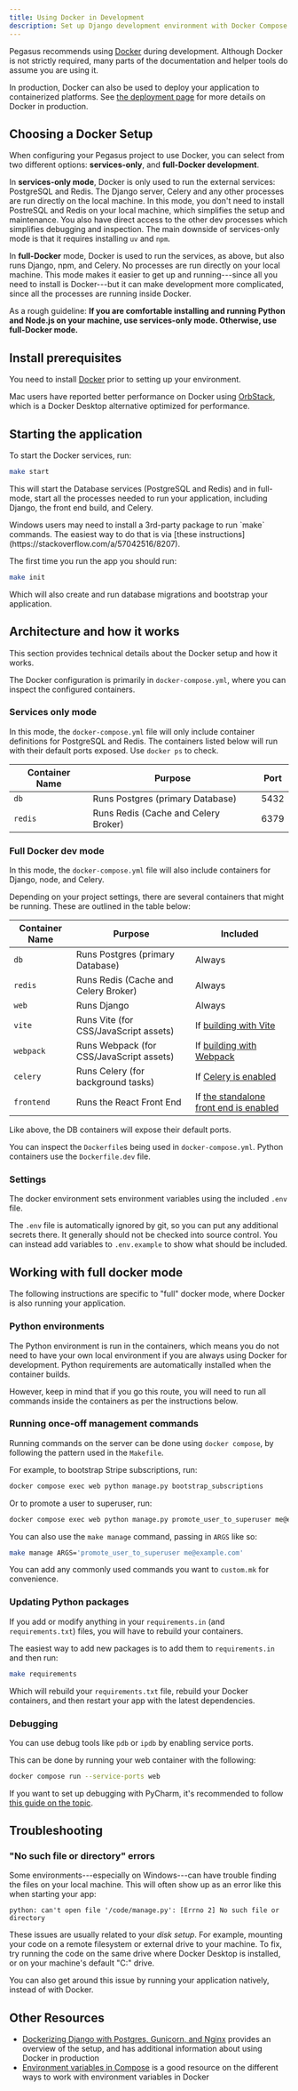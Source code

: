 ```yaml
---
title: Using Docker in Development
description: Set up Django development environment with Docker Compose including PostgreSQL, Redis, Celery, and debugging configuration.
---
```


Pegasus recommends using [Docker](https://www.docker.com/) during development.
Although Docker is not strictly required, many parts of the documentation and helper tools do assume you are using it.

In production, Docker can also be used to deploy your application to containerized platforms.
See [the deployment page](/deployment/overview) for more details on Docker in production.

## Choosing a Docker Setup

When configuring your Pegasus project to use Docker, you can select from two different options:
**services-only**, and **full-Docker development**.

In **services-only mode**, Docker is only used to run the external services: PostgreSQL and Redis. The Django server, Celery and any other processes are run directly on the local machine.
In this mode, you don't need to install PostreSQL and Redis on your local machine, which simplifies the setup and maintenance. You also have direct access to the other dev processes which simplifies debugging and inspection.
The main downside of services-only mode is that it requires installing `uv` and `npm`.

In **full-Docker** mode, Docker is used to run the services, as above, but also runs Django, npm, and Celery.
No processes are run directly on your local machine.
This mode makes it easier to get up and running---since all you need to install is Docker---but it can make
development more complicated, since all the processes are running inside Docker.

As a rough guideline: **If you are comfortable installing and running Python and Node.js on your machine, use services-only mode. Otherwise, use full-Docker mode.**

## Install prerequisites

You need to install [Docker](https://www.docker.com/get-started) prior to setting up your environment.

Mac users have reported better performance on Docker using [OrbStack](https://orbstack.dev/),
which is a Docker Desktop alternative optimized for performance.


## Starting the application

To start the Docker services, run:

```bash
make start
```

This will start the Database services (PostgreSQL and Redis) and in full-mode,
start all the processes needed to run your application, including Django, the front end build,
and Celery.

<Aside title="make and Windows">
Windows users may need to install a 3rd-party package to run `make` commands.
The easiest way to do that is via [these instructions](https://stackoverflow.com/a/57042516/8207).
</Aside>

The first time you run the app you should run:


```bash
make init
```

Which will also create and run database migrations and bootstrap your application.

## Architecture and how it works

This section provides technical details about the Docker setup and how it works.

The Docker configuration is primarily in `docker-compose.yml`, where you can inspect the configured containers.


### Services only mode

In this mode, the `docker-compose.yml` file will only include container definitions for PostgreSQL and Redis.
The containers listed below will run with their default ports exposed. Use `docker ps` to check.

| Container Name | Purpose                              | Port |
|----------------|--------------------------------------|------|
| `db`           | Runs  Postgres (primary Database)    | 5432 |
| `redis`        | Runs Redis (Cache and Celery Broker) | 6379 |


### Full Docker dev mode

In this mode,  the `docker-compose.yml` file will also include containers for Django, node, and Celery.

Depending on your project settings, there are several containers that might be running.
These are outlined in the table below:

| Container Name | Purpose                                  | Included                                                                |
|----------------|------------------------------------------|-------------------------------------------------------------------------|
| `db`           | Runs  Postgres (primary Database)        | Always                                                                  |
| `redis`        | Runs Redis (Cache and Celery Broker)     | Always                                                                  |
| `web`          | Runs Django                              | Always                                                                  |
| `vite`         | Runs Vite (for CSS/JavaScript assets)    | If [building with Vite](/front-end/vite)                               |
| `webpack`      | Runs Webpack (for CSS/JavaScript assets) | If [building with Webpack](/front-end/webpack)                          |
| `celery`       | Runs Celery (for background tasks)       | If [Celery is enabled](/celery)                                        |
| `frontend`     | Runs the React Front End                 | If [the standalone front end is enabled](/experimental/react-front-end) |

Like above, the DB containers will expose their default ports.

You can inspect the `Dockerfile`s being used in `docker-compose.yml`.
Python containers use the `Dockerfile.dev` file.

### Settings

The docker environment sets environment variables using the included `.env` file.

The `.env` file is automatically ignored by git, so you can put any additional secrets there.
It generally should not be checked into source control.
You can instead add variables to `.env.example` to show what should be included.


## Working with full docker mode

The following instructions are specific to "full" docker mode,
where Docker is also running your application.

### Python environments

The Python environment is run in the containers, which means you do not need to have your
own local environment if you are always using Docker for development.
Python requirements are automatically installed when the container builds.

However, keep in mind that if you go this route, you will need to run all commands inside the containers
as per the instructions below.

### Running once-off management commands

Running commands on the server can be done using `docker compose`, by following
the pattern used in the `Makefile`.

For example, to bootstrap Stripe subscriptions, run:

```bash
docker compose exec web python manage.py bootstrap_subscriptions
```

Or to promote a user to superuser, run:
```bash
docker compose exec web python manage.py promote_user_to_superuser me@example.com
```

You can also use the `make manage` command, passing in `ARGS` like so:

```bash
make manage ARGS='promote_user_to_superuser me@example.com'
```

You can add any commonly used commands you want to `custom.mk` for convenience.

### Updating Python packages

If you add or modify anything in your `requirements.in` (and `requirements.txt`) files, you will have to rebuild
your containers.

The easiest way to add new packages is to add them to `requirements.in` and then run:

```bash
make requirements
```

Which will rebuild your `requirements.txt` file, rebuild your Docker containers,
and then restart your app with the latest dependencies.

### Debugging

You can use debug tools like `pdb` or `ipdb` by enabling service ports.

This can be done by running your web container with the following:

```bash
docker compose run --service-ports web
```

If you want to set up debugging with PyCharm, it's recommended to follow [this guide on the topic](https://testdriven.io/blog/django-debugging-pycharm/).

## Troubleshooting

### "No such file or directory" errors

Some environments---especially on Windows---can have trouble finding the files on your local machine.
This will often show up as an error like this when starting your app:

```
python: can't open file '/code/manage.py': [Errno 2] No such file or directory
```

These issues are usually related to your *disk setup*.
For example, mounting your code on a remote filesystem or external drive to your machine.
To fix, try running the code on the same drive where Docker Desktop is installed,
or on your machine's default "C:" drive.

You can also get around this issue by running your application natively, instead of with Docker.

## Other Resources

- [Dockerizing Django with Postgres, Gunicorn, and Nginx](https://testdriven.io/blog/dockerizing-django-with-postgres-gunicorn-and-nginx/)
  provides an overview of the setup, and has additional information about using Docker in production
- [Environment variables in Compose](https://docs.docker.com/compose/environment-variables/) is a good resource
  on the different ways to work with environment variables in Docker
